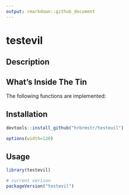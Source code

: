 ```yaml
---
output: rmarkdown::github_document
---
```


# testevil

## Description

## What's Inside The Tin

The following functions are implemented:

## Installation

```r
devtools::install_github("hrbrmstr/testevil")
```

```r
options(width=120)
```

## Usage

```r
library(testevil)

# current verison
packageVersion("testevil")

```

